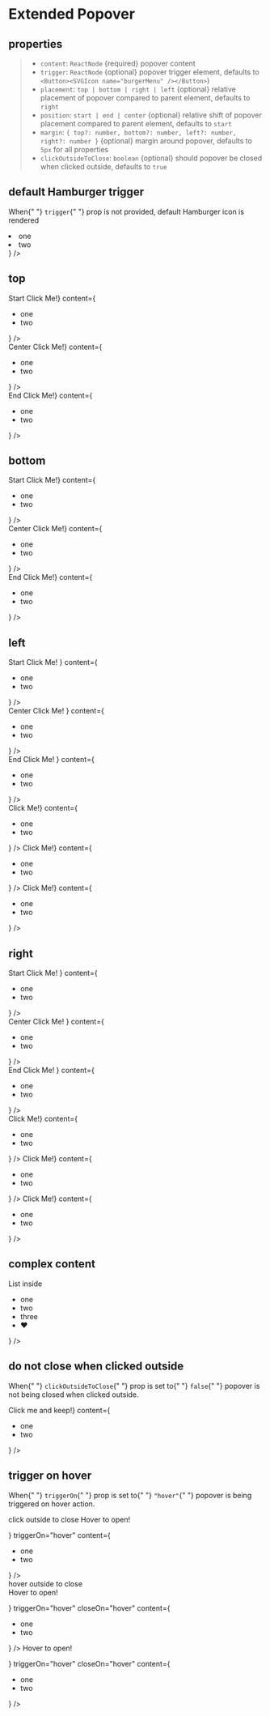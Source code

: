 
<Meta title="Components/ExtendedPopover" component={ExtendedPopover} />

# Extended Popover

## properties

> - `content`: `ReactNode` {required} popover content
> - `trigger`: `ReactNode` {optional} popover trigger element, defaults to `<Button><SVGIcon name="burgerMenu" /></Button>`)
> - `placement`: `top | bottom | right | left` {optional} relative placement of popover compared to parent element, defaults to `right`
> - `position`: `start | end | center` {optional} relative shift of popover placement compared to parent element, defaults to `start`
> - `margin`: `{ top?: number, bottom?: number, left?: number, right?: number }` {optional} margin around popover, defaults to `5px` for all properties
> - `clickOutsideToClose`: `boolean` {optional} should popover be closed when clicked outside, defaults to `true`

## default Hamburger trigger

<Canvas>
  <Story name="default">
    <p style={{ color: "black", marginBottom: "2rem" }}>
      When{" "}
      <code style={{ color: "red", fontFamily: "monospace" }}>trigger</code>{" "}
      prop is not provided, default Hamburger icon is rendered
    </p>
    <ExtendedPopover
      content={
        <ul
          style={{
            backgroundColor: "grey",
            padding: "0.5rem",
            border: "solid 1px black",
          }}
        >
          <li>one</li>
          <li>two</li>
        </ul>
      }
    />
  </Story>
</Canvas>

## top

<Canvas>
  <Story name="top">
    <div
      style={{
        display: "flex",
        justifyContent: "space-between",
        marginBottom: "1rem",
      }}
    >
      <div
        style={{
          display: "flex",
          flexDirection: "column",
          alignItems: "center",
        }}
      >
        <span style={{ color: "black", marginBottom: "2rem" }}>Start</span>
        <ExtendedPopover
          placement="top"
          position="start"
          trigger={<button type="button">Click Me!</button>}
          content={
            <ul
              style={{
                backgroundColor: "grey",
                padding: "0.5rem",
                border: "solid 1px black",
              }}
            >
              <li>one</li>
              <li>two</li>
            </ul>
          }
        />
      </div>
      <div
        style={{
          display: "flex",
          flexDirection: "column",
          alignItems: "center",
        }}
      >
        <span style={{ color: "black", marginBottom: "2rem" }}>Center</span>
        <ExtendedPopover
          placement="top"
          position="center"
          trigger={<button type="button">Click Me!</button>}
          content={
            <ul
              style={{
                backgroundColor: "grey",
                padding: "0.5rem",
                border: "solid 1px black",
              }}
            >
              <li>one</li>
              <li>two</li>
            </ul>
          }
        />
      </div>
      <div
        style={{
          display: "flex",
          flexDirection: "column",
          alignItems: "center",
        }}
      >
        <span style={{ color: "black", marginBottom: "2rem" }}>End</span>
        <ExtendedPopover
          placement="top"
          position="end"
          trigger={<button type="button">Click Me!</button>}
          content={
            <ul
              style={{
                backgroundColor: "grey",
                padding: "0.5rem",
                border: "solid 1px black",
              }}
            >
              <li>one</li>
              <li>two</li>
            </ul>
          }
        />
      </div>
    </div>
  </Story>
</Canvas>

## bottom

<Canvas>
  <Story name="bottom">
    <div
      style={{
        display: "flex",
        justifyContent: "space-between",
        marginBottom: "1rem",
      }}
    >
      <div
        style={{
          display: "flex",
          flexDirection: "column",
          alignItems: "center",
        }}
      >
        <span style={{ color: "black", marginBottom: "2rem" }}>Start</span>
        <ExtendedPopover
          placement="bottom"
          position="start"
          trigger={<button type="button">Click Me!</button>}
          content={
            <ul
              style={{
                backgroundColor: "grey",
                padding: "0.5rem",
                border: "solid 1px black",
              }}
            >
              <li>one</li>
              <li>two</li>
            </ul>
          }
        />
      </div>
      <div
        style={{
          display: "flex",
          flexDirection: "column",
          alignItems: "center",
        }}
      >
        <span style={{ color: "black", marginBottom: "2rem" }}>Center</span>
        <ExtendedPopover
          placement="bottom"
          position="center"
          trigger={<button type="button">Click Me!</button>}
          content={
            <ul
              style={{
                backgroundColor: "grey",
                padding: "0.5rem",
                border: "solid 1px black",
              }}
            >
              <li>one</li>
              <li>two</li>
            </ul>
          }
        />
      </div>
      <div
        style={{
          display: "flex",
          flexDirection: "column",
          alignItems: "center",
        }}
      >
        <span style={{ color: "black", marginBottom: "2rem" }}>End</span>
        <ExtendedPopover
          placement="bottom"
          position="end"
          trigger={<button type="button">Click Me!</button>}
          content={
            <ul
              style={{
                backgroundColor: "grey",
                padding: "0.5rem",
                border: "solid 1px black",
              }}
            >
              <li>one</li>
              <li>two</li>
            </ul>
          }
        />
      </div>
    </div>
  </Story>
</Canvas>

## left

<Canvas>
  <Story name="left">
    <div
      style={{
        display: "flex",
        justifyContent: "space-between",
        marginBottom: "5rem",
      }}
    >
      <div
        style={{
          display: "flex",
          flexDirection: "column",
          alignItems: "center",
        }}
      >
        <span style={{ color: "black", marginBottom: "2rem" }}>Start</span>
        <ExtendedPopover
          placement="left"
          position="start"
          trigger={
            <button type="button" style={{ height: "5rem" }}>
              Click Me!
            </button>
          }
          content={
            <ul
              style={{
                backgroundColor: "grey",
                padding: "0.5rem",
                border: "solid 1px black",
              }}
            >
              <li>one</li>
              <li>two</li>
            </ul>
          }
        />
      </div>
      <div
        style={{
          display: "flex",
          flexDirection: "column",
          alignItems: "center",
        }}
      >
        <span style={{ color: "black", marginBottom: "2rem" }}>Center</span>
        <ExtendedPopover
          placement="left"
          position="center"
          trigger={
            <button type="button" style={{ height: "5rem" }}>
              Click Me!
            </button>
          }
          content={
            <ul
              style={{
                backgroundColor: "grey",
                padding: "0.5rem",
                border: "solid 1px black",
              }}
            >
              <li>one</li>
              <li>two</li>
            </ul>
          }
        />
      </div>
      <div
        style={{
          display: "flex",
          flexDirection: "column",
          alignItems: "center",
        }}
      >
        <span style={{ color: "black", marginBottom: "2rem" }}>End</span>
        <ExtendedPopover
          placement="left"
          position="end"
          trigger={
            <button type="button" style={{ height: "5rem" }}>
              Click Me!
            </button>
          }
          content={
            <ul
              style={{
                backgroundColor: "grey",
                padding: "0.5rem",
                border: "solid 1px black",
              }}
            >
              <li>one</li>
              <li>two</li>
            </ul>
          }
        />
      </div>
    </div>
    <div
      style={{
        display: "flex",
        justifyContent: "space-between",
        marginBottom: "1rem",
      }}
    >
      <ExtendedPopover
        placement="left"
        position="start"
        trigger={<button type="button">Click Me!</button>}
        content={
          <ul
            style={{
              backgroundColor: "grey",
              padding: "0.5rem",
              border: "solid 1px black",
            }}
          >
            <li>one</li>
            <li>two</li>
          </ul>
        }
      />
      <ExtendedPopover
        placement="left"
        position="center"
        trigger={<button type="button">Click Me!</button>}
        content={
          <ul
            style={{
              backgroundColor: "grey",
              padding: "0.5rem",
              border: "solid 1px black",
            }}
          >
            <li>one</li>
            <li>two</li>
          </ul>
        }
      />
      <ExtendedPopover
        placement="left"
        position="right"
        trigger={<button type="button">Click Me!</button>}
        content={
          <ul
            style={{
              backgroundColor: "grey",
              padding: "0.5rem",
              border: "solid 1px black",
            }}
          >
            <li>one</li>
            <li>two</li>
          </ul>
        }
      />
    </div>
  </Story>
</Canvas>

## right

<Canvas>
  <Story name="right">
    <div
      style={{
        display: "flex",
        justifyContent: "space-between",
        marginBottom: "5rem",
      }}
    >
      <div
        style={{
          display: "flex",
          flexDirection: "column",
          alignItems: "center",
        }}
      >
        <span style={{ color: "black", marginBottom: "2rem" }}>Start</span>
        <ExtendedPopover
          placement="right"
          position="start"
          trigger={
            <button type="button" style={{ height: "5rem" }}>
              Click Me!
            </button>
          }
          content={
            <ul
              style={{
                backgroundColor: "grey",
                padding: "0.5rem",
                border: "solid 1px black",
              }}
            >
              <li>one</li>
              <li>two</li>
            </ul>
          }
        />
      </div>
      <div
        style={{
          display: "flex",
          flexDirection: "column",
          alignItems: "center",
        }}
      >
        <span style={{ color: "black", marginBottom: "2rem" }}>Center</span>
        <ExtendedPopover
          placement="right"
          position="center"
          trigger={
            <button type="button" style={{ height: "5rem" }}>
              Click Me!
            </button>
          }
          content={
            <ul
              style={{
                backgroundColor: "grey",
                padding: "0.5rem",
                border: "solid 1px black",
              }}
            >
              <li>one</li>
              <li>two</li>
            </ul>
          }
        />
      </div>
      <div
        style={{
          display: "flex",
          flexDirection: "column",
          alignItems: "center",
        }}
      >
        <span style={{ color: "black", marginBottom: "2rem" }}>End</span>
        <ExtendedPopover
          placement="right"
          position="end"
          trigger={
            <button type="button" style={{ height: "5rem" }}>
              Click Me!
            </button>
          }
          content={
            <ul
              style={{
                backgroundColor: "grey",
                padding: "0.5rem",
                border: "solid 1px black",
              }}
            >
              <li>one</li>
              <li>two</li>
            </ul>
          }
        />
      </div>
    </div>
    <div
      style={{
        display: "flex",
        justifyContent: "space-between",
        marginBottom: "1rem",
      }}
    >
      <ExtendedPopover
        placement="right"
        position="start"
        trigger={<button type="button">Click Me!</button>}
        content={
          <ul
            style={{
              backgroundColor: "grey",
              padding: "0.5rem",
              border: "solid 1px black",
            }}
          >
            <li>one</li>
            <li>two</li>
          </ul>
        }
      />
      <ExtendedPopover
        placement="right"
        position="center"
        trigger={<button type="button">Click Me!</button>}
        content={
          <ul
            style={{
              backgroundColor: "grey",
              padding: "0.5rem",
              border: "solid 1px black",
            }}
          >
            <li>one</li>
            <li>two</li>
          </ul>
        }
      />
      <ExtendedPopover
        placement="right"
        position="end"
        trigger={<button type="button">Click Me!</button>}
        content={
          <ul
            style={{
              backgroundColor: "grey",
              padding: "0.5rem",
              border: "solid 1px black",
            }}
          >
            <li>one</li>
            <li>two</li>
          </ul>
        }
      />
    </div>
  </Story>
</Canvas>

## complex content

<Canvas>
  <Story name="complex">
    <ExtendedPopover
      placement="top"
      position="center"
      content={
        <div
          style={{
            display: "flex",
            flexDirection: "column",
            backgroundColor: "grey",
            padding: "0.5rem",
            border: "solid 1px black",
          }}
        >
          <div
            style={{
              display: "flex",
              alignItems: "center",
              justifyContent: "center",
            }}
          >
            <SVGIcon name="archive" />
          </div>
          <p style={{ margin: "0.45rem 0", fontWeight: 700 }}>List inside</p>
          <ul style={{ padding: "0.15rem 0.25rem" }}>
            <li>one</li>
            <li>two</li>
            <li>three</li>
            <li>❤️</li>
          </ul>
        </div>
      }
    />
  </Story>
</Canvas>

## do not close when clicked outside

<Canvas>
  <Story name="keep">
    <p style={{ color: "black", marginBottom: "2rem" }}>
      When{" "}
      <code style={{ color: "red", fontFamily: "monospace" }}>clickOutsideToClose</code>{" "}
      prop is set to{" "}
      <code style={{ color: "red", fontFamily: "monospace" }}>false</code>{" "}
      popover is not being closed when clicked outside.
    </p>
    <ExtendedPopover
      placement="top"
      position="center"
      clickOutsideToClose={false}
      trigger={<button type="button">Click me and keep!</button>}
      content={
        <ul
          style={{
            backgroundColor: "grey",
            padding: "0.5rem",
            border: "solid 1px black",
          }}
        >
          <li>one</li>
          <li>two</li>
        </ul>
      }
    />
  </Story>
</Canvas>

## trigger on hover

<Canvas>
  <Story name="hover">
    <p style={{ color: "black", marginBottom: "2rem" }}>
      When{" "}
      <code style={{ color: "red", fontFamily: "monospace" }}>triggerOn</code>{" "}
      prop is set to{" "}
      <code style={{ color: "red", fontFamily: "monospace" }}>"hover"</code>{" "}
      popover is being triggered on hover action.
    </p>
    <div
      style={{
        display: "flex",
        justifyContent: "space-around",
        marginBottom: "1rem",
      }}
    >
      <div
        style={{
          display: "flex",
          flexDirection: "column",
          alignItems: "center",
        }}
      >
        <span style={{ color: "black", marginBottom: "2rem" }}>
          click outside to close
        </span>
        <ExtendedPopover
          placement="top"
          position="center"
          trigger={
            <p style={{ fontFamily: "monospace", color: "black" }}>
              Hover to open!
            </p>
          }
          triggerOn="hover"
          content={
            <ul
              style={{
                backgroundColor: "grey",
                padding: "0.5rem",
                border: "solid 1px black",
              }}
            >
              <li>one</li>
              <li>two</li>
            </ul>
          }
        />
      </div>
      <div
        style={{
          display: "flex",
          flexDirection: "column",
          alignItems: "center",
        }}
      >
        <span style={{ color: "black", marginBottom: "2rem" }}>
          hover outside to close
        </span>
        <div
          style={{
            display: "flex",
            justifyContent: "space-between",
            columnGap: "3rem",
          }}
        >
          <ExtendedPopover
            placement="top"
            position="center"
            trigger={
              <p style={{ fontFamily: "monospace", color: "black" }}>
                Hover to open!
              </p>
            }
            triggerOn="hover"
            closeOn="hover"
            content={
              <ul
                style={{
                  backgroundColor: "grey",
                  padding: "0.5rem",
                  border: "solid 1px black",
                }}
              >
                <li>one</li>
                <li>two</li>
              </ul>
            }
          />
          <ExtendedPopover
            placement="right"
            position="center"
            trigger={
              <p style={{ fontFamily: "monospace", color: "black" }}>
                Hover to open!
              </p>
            }
            triggerOn="hover"
            closeOn="hover"
            content={
              <ul
                style={{
                  backgroundColor: "grey",
                  padding: "0.5rem",
                  border: "solid 1px black",
                }}
              >
                <li>one</li>
                <li>two</li>
              </ul>
            }
          />
        </div>
      </div>
    </div>
  </Story>
</Canvas>
